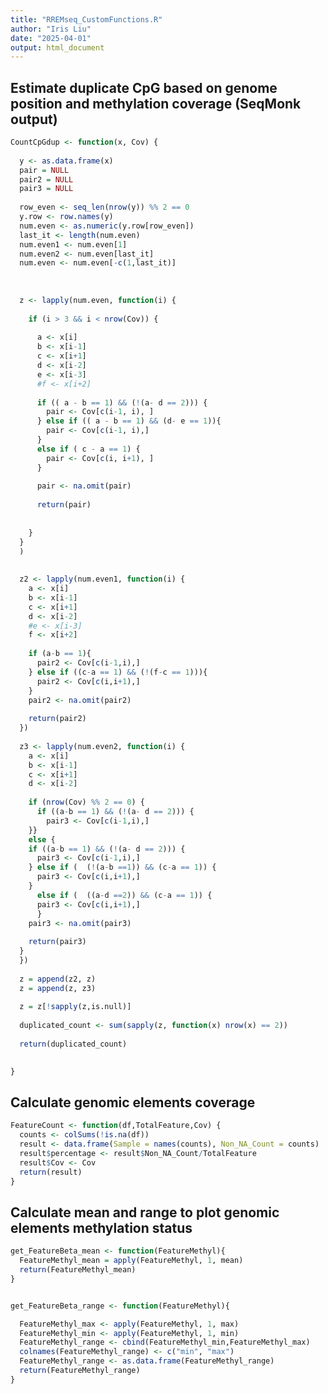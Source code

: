 ```yaml
---
title: "RREMseq_CustomFunctions.R"
author: "Iris Liu"
date: "2025-04-01"
output: html_document
---
```



## Estimate duplicate CpG based on genome position and methylation coverage (SeqMonk output)
```r
CountCpGdup <- function(x, Cov) {
  
  y <- as.data.frame(x)
  pair = NULL
  pair2 = NULL
  pair3 = NULL
  
  row_even <- seq_len(nrow(y)) %% 2 == 0
  y.row <- row.names(y)
  num.even <- as.numeric(y.row[row_even])
  last_it <- length(num.even)
  num.even1 <- num.even[1]
  num.even2 <- num.even[last_it]
  num.even <- num.even[-c(1,last_it)]
  
  
  
  z <- lapply(num.even, function(i) {
    
    if (i > 3 && i < nrow(Cov)) {
      
      a <- x[i]
      b <- x[i-1]
      c <- x[i+1]
      d <- x[i-2]
      e <- x[i-3]
      #f <- x[i+2]
    
      if (( a - b == 1) && (!(a- d == 2))) {
        pair <- Cov[c(i-1, i), ]
      } else if (( a - b == 1) && (d- e == 1)){
        pair <- Cov[c(i-1, i),]
      }
      else if ( c - a == 1) {
        pair <- Cov[c(i, i+1), ]
      }
      
      pair <- na.omit(pair)
      
      return(pair)
      
      
    }
  }
  )
  
  
  z2 <- lapply(num.even1, function(i) {
    a <- x[i]
    b <- x[i-1]
    c <- x[i+1]
    d <- x[i-2]
    #e <- x[i-3]
    f <- x[i+2]
    
    if (a-b == 1){
      pair2 <- Cov[c(i-1,i),]
    } else if ((c-a == 1) && (!(f-c == 1))){
      pair2 <- Cov[c(i,i+1),]    
    }
    pair2 <- na.omit(pair2)
    
    return(pair2)
  })
  
  z3 <- lapply(num.even2, function(i) {
    a <- x[i]
    b <- x[i-1]
    c <- x[i+1]
    d <- x[i-2]
    
    if (nrow(Cov) %% 2 == 0) {
      if ((a-b == 1) && (!(a- d == 2))) {
        pair3 <- Cov[c(i-1,i),]
    }}
    else {
    if ((a-b == 1) && (!(a- d == 2))) {
      pair3 <- Cov[c(i-1,i),]
    } else if (  (!(a-b ==1)) && (c-a == 1)) {
      pair3 <- Cov[c(i,i+1),]
    }
      else if (  ((a-d ==2)) && (c-a == 1)) {
      pair3 <- Cov[c(i,i+1),]
      }
    pair3 <- na.omit(pair3)
    
    return(pair3)
  }
  })
  
  z = append(z2, z)
  z = append(z, z3)
  
  z = z[!sapply(z,is.null)]
  
  duplicated_count <- sum(sapply(z, function(x) nrow(x) == 2))
  
  return(duplicated_count)

  
}

```


## Calculate genomic elements coverage 
```r
FeatureCount <- function(df,TotalFeature,Cov) {
  counts <- colSums(!is.na(df))
  result <- data.frame(Sample = names(counts), Non_NA_Count = counts)
  result$percentage <- result$Non_NA_Count/TotalFeature
  result$Cov <- Cov
  return(result)
}
```


## Calculate mean and range to plot genomic elements methylation status 
```r

get_FeatureBeta_mean <- function(FeatureMethyl){
  FeatureMethyl_mean = apply(FeatureMethyl, 1, mean)
  return(FeatureMethyl_mean)
}


get_FeatureBeta_range <- function(FeatureMethyl){

  FeatureMethyl_max <- apply(FeatureMethyl, 1, max)
  FeatureMethyl_min <- apply(FeatureMethyl, 1, min)
  FeatureMethyl_range <- cbind(FeatureMethyl_min,FeatureMethyl_max)
  colnames(FeatureMethyl_range) <- c("min", "max")
  FeatureMethyl_range <- as.data.frame(FeatureMethyl_range)
  return(FeatureMethyl_range)
}
```


